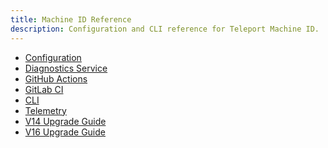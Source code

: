 ```yaml
---
title: Machine ID Reference
description: Configuration and CLI reference for Teleport Machine ID.
---
```


- [Configuration](./reference/configuration.mdx)
- [Diagnostics Service](./reference/diagnostics-service.mdx)
- [GitHub Actions](./reference/github-actions.mdx)
- [GitLab CI](./reference/gitlab.mdx)
- [CLI](../reference/cli/tbot.mdx)
- [Telemetry](./reference/telemetry.mdx)
- [V14 Upgrade Guide](./reference/v14-upgrade-guide.mdx)
- [V16 Upgrade Guide](./reference/v16-upgrade-guide.mdx)
